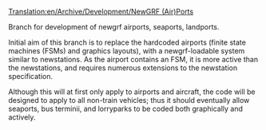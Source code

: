 [[Translation:en/Archive/Development/NewGRF (Air)Ports]]


Branch for development of newgrf airports, seaports, landports.

Initial aim of this branch is to replace the hardcoded airports (finite state machines (FSMs) and graphics layouts), with a newgrf-loadable system similar to newstations. As the airport contains an FSM, it is more active than the newstations, and requires numerous extensions to the newstation specification.

Although this will at first only apply to airports and aircraft, the code will be designed to apply to all non-train vehicles; thus it should eventually allow seaports, bus terminii, and lorryparks to be coded both graphically and actively.